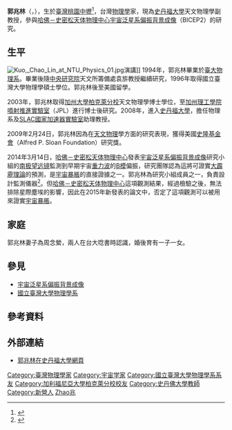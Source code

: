 {{Infobox_Scientist 
|name              = 郭兆林
|image             = 
|birth_name        = 
|birth_date        = 
|birth_place       = {{TWN}}[[桃園市|桃園]][[中壢區|中壢]]
|residence         = {{US}}加州
|nationality       = {{ROC}}
|death_date        = 
|death_place       = 
|field             = [[物理学|物理学]] 
|alma_mater        = [[臺灣大學|臺灣大學]]<br /> [[加州大學柏克萊分校|加州大學柏克萊分校]]
|work_institution  = [[史丹福大學|史丹福大學]]<br />[[加州理工學院|加州理工學院]]
|doctoral_advisor  = 
|doctoral_students =  
|known_for         = [[宇宙暴脹|宇宙暴脹]]觀測（未成功）
|prizes            = 
|religion          = 
|footnotes         = 
}}
'''郭兆林'''（{{lang-en|Kuo, Chao Lin}}，{{bd|1972年||||}}），生於[[臺灣|臺灣]][[桃園市|桃園]][[中壢區|中壢]]<ref>{{Cite web |url=http://www.libertytimes.com.tw/2014/new/mar/19/today-life4-2.htm |title=發明宇宙膨脹偵測器／郭兆林為了台灣美食 婉拒哈佛教職 |accessdate=2014-03-19 |archive-date=2014-03-19 |archive-url=https://web.archive.org/web/20140319133258/http://www.libertytimes.com.tw/2014/new/mar/19/today-life4-2.htm |dead-url=no }}</ref>，台灣[[物理學|物理學]]家，現為[[史丹福大學|史丹福大學]]天文物理學副教授，參與[[哈佛－史密松天体物理中心|哈佛－史密松天体物理中心]][[宇宙泛星系偏振背景成像|宇宙泛星系偏振背景成像]]（BICEP2）的研究。

==生平==
[[File:Kuo,_Chao_Lin_at_NTU_Physics_01.jpg|thumb]]演講]]
1994年，郭兆林畢業於[[國立臺灣大學物理學系|臺大物理系]]。畢業後隨[[中央研究院|中央研究院]]天文所籌備處袁旂教授繼續研究，1996年取得國立臺灣大學物理學碩士學位。郭兆林後至美國留學。

2003年，郭兆林取得[[加州大學柏克萊分校|加州大學柏克萊分校]]天文物理學博士學位，至[[加州理工學院|加州理工學院]][[噴射推進實驗室|噴射推進實驗室]]（JPL）進行博士後研究。2008年，進入[[史丹福大學|史丹福大學]]，擔任物理系及[[SLAC國家加速器實驗室|SLAC國家加速器實驗室]]助理教授。

2009年2月24日，郭兆林因為在[[天文物理|天文物理]]學方面的研究表現，獲得美國[[艾爾弗·斯隆基金|史隆基金會]]（Alfred P. Sloan Foundation）研究獎。

2014年3月14日，[[哈佛－史密松天体物理中心|哈佛－史密松天体物理中心]]發表[[宇宙泛星系偏振背景成像|宇宙泛星系偏振背景成像]]研究小組的[[南极望远镜|南极望远镜]]監測到早期宇宙[[重力波_(相對論)|重力波]]的[[B模|B模]]偏振，研究團隊認為這將可證實[[大霹靂理論|大霹靂理論]]的預測，是[[宇宙暴脹|宇宙暴脹]]的直接證據之一。郭兆林為研究小組成員之一，負責設計監測儀器<ref>{{cite news|url=http://www.bbc.com/news/science-environment-26605974|title=Cosmic inflation: 'Spectacular' discovery hailed|publisher=[[BBC|BBC]]|date=2014-03-17|author=Jonathan Amos|language=en|accessdate=2014-06-26|archive-date=2014-06-20|archive-url=https://web.archive.org/web/20140620223429/http://www.bbc.com/news/science-environment-26605974|dead-url=no}}</ref>。但[[哈佛－史密松天体物理中心|哈佛－史密松天体物理中心]]這項觀測結果，經過檢驗之後，無法排除星際塵埃的影響，因此在2015年新發表的論文中，否定了這項觀測可以被用來證實[[宇宙暴脹|宇宙暴脹]]。

==家庭==
郭兆林妻子為周念縈，兩人在台大唸書時認識，婚後育有一子一女。

==參見==
{{Commons category|Kuo, Chao Lin}}
*[[宇宙泛星系偏振背景成像|宇宙泛星系偏振背景成像]]
*[[國立臺灣大學物理學系|國立臺灣大學物理學系]]

==參考資料==
<references/>

==外部連結==
*[https://profiles.stanford.edu/chao-lin-kuo 郭兆林在史丹福大學網頁] {{Wayback|url=https://profiles.stanford.edu/chao-lin-kuo |date=20211212161126 }}

{{DEFAULTSORT:Guo郭}}
[[Category:臺灣物理學家|Category:臺灣物理學家]]
[[Category:宇宙学家|Category:宇宙学家]]
[[Category:國立臺灣大學物理學系系友|Category:國立臺灣大學物理學系系友]]
[[Category:加利福尼亞大學柏克萊分校校友|Category:加利福尼亞大學柏克萊分校校友]]
[[Category:史丹佛大學教師|Category:史丹佛大學教師]]
[[Category:新營人|Category:新營人]]
[[Category:郭姓|Zhao兆]]

{{臺大物理系}}